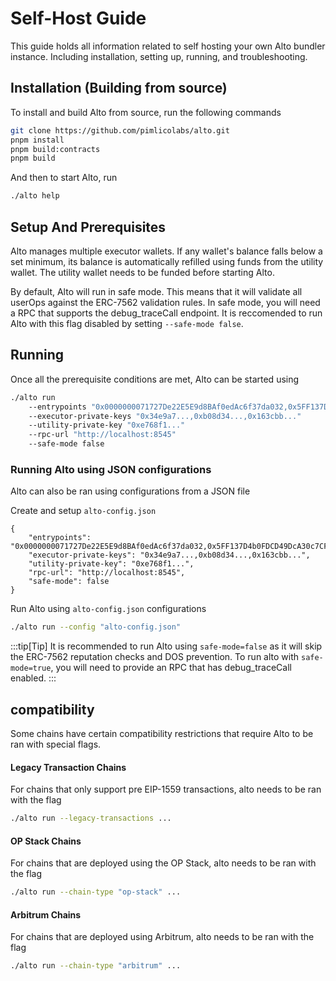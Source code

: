 # Self-Host Guide

This guide holds all information related to self hosting your own Alto bundler instance. Including installation, setting up, running, and troubleshooting.

## Installation (Building from source)

To install and build Alto from source, run the following commands

```bash
git clone https://github.com/pimlicolabs/alto.git
pnpm install
pnpm build:contracts
pnpm build
```

And then to start Alto, run

```bash
./alto help
```

## Setup And Prerequisites

Alto manages multiple executor wallets. If any wallet's balance falls below a set minimum, its balance is automatically refilled using funds from the utility wallet. The utility wallet needs to be funded before starting Alto.

By default, Alto will run in safe mode. This means that it will validate all userOps against the ERC-7562 validation rules. In safe mode, you will need a RPC that supports the debug_traceCall endpoint. It is reccomended to run Alto with this flag disabled by setting `--safe-mode false`.

## Running

Once all the prerequisite conditions are met, Alto can be started using

```bash
./alto run
    --entrypoints "0x0000000071727De22E5E9d8BAf0edAc6f37da032,0x5FF137D4b0FDCD49DcA30c7CF57E578a026d2789"
    --executor-private-keys "0x34e9a7...,0xb08d34...,0x163cbb..."
    --utility-private-key "0xe768f1..."
    --rpc-url "http://localhost:8545"
    --safe-mode false
```

### Running Alto using JSON configurations

Alto can also be ran using configurations from a JSON file

Create and setup `alto-config.json`

```
{
    "entrypoints": "0x0000000071727De22E5E9d8BAf0edAc6f37da032,0x5FF137D4b0FDCD49DcA30c7CF57E578a026d2789",
    "executor-private-keys": "0x34e9a7...,0xb08d34...,0x163cbb...",
    "utility-private-key": "0xe768f1...",
    "rpc-url": "http://localhost:8545",
    "safe-mode": false
}
```

Run Alto using `alto-config.json` configurations

```bash
./alto run --config "alto-config.json"
```

:::tip[Tip]
It is recommended to run Alto using `safe-mode=false` as it will skip the ERC-7562 reputation checks and DOS prevention. To run alto with `safe-mode=true`, you will need to provide an RPC that has debug_traceCall enabled.
:::

## compatibility

Some chains have certain compatibility restrictions that require Alto to be ran with special flags.

#### Legacy Transaction Chains
For chains that only support pre EIP-1559 transactions, alto needs to be ran with the flag

```bash
./alto run --legacy-transactions ...
```

#### OP Stack Chains
For chains that are deployed using the OP Stack, alto needs to be ran with the flag

```bash
./alto run --chain-type "op-stack" ...
```

#### Arbitrum Chains
For chains that are deployed using Arbitrum, alto needs to be ran with the flag

```bash
./alto run --chain-type "arbitrum" ...
```
